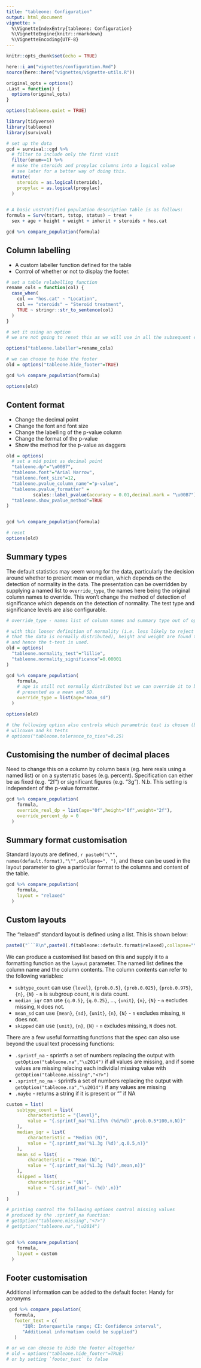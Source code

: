 ```yaml
---
title: "tableone: Configuration"
output: html_document
vignette: >
  %\VignetteIndexEntry{tableone: Configuration}
  %\VignetteEngine{knitr::rmarkdown}
  %\VignetteEncoding{UTF-8}
---
```


```r
knitr::opts_chunk$set(echo = TRUE)

here::i_am("vignettes/configuration.Rmd")
source(here::here("vignettes/vignette-utils.R"))

original_opts = options()
.Last = function() {
  options(original_opts)
}

options(tableone.quiet = TRUE)

library(tidyverse)
library(tableone)
library(survival)
```

```r
# set up the data 
gcd = survival::cgd %>% 
  # filter to include only the first visit
  filter(enum==1) %>% 
  # make the steroids and propylac columns into a logical value
  # see later for a better way of doing this.
  mutate(
    steroids = as.logical(steroids),
    propylac = as.logical(propylac)
  )
  

# A basic unstratified population description table is as follows:
formula = Surv(tstart, tstop, status) ~ treat + 
  sex + age + height + weight + inherit + steroids + hos.cat

gcd %>% compare_population(formula)
```

## Column labelling

* A custom labeller function defined for the table
* Control of whether or not to display the footer.


```r

# set a table relabelling function
rename_cols = function(col) {
  case_when(
    col == "hos.cat" ~ "Location",
    col == "steroids" ~ "Steroid treatment",
    TRUE ~ stringr::str_to_sentence(col)
  )
}

# set it using an option
# we are not going to reset this as we will use in all the subsequent examples:

options("tableone.labeller"=rename_cols)

# we can choose to hide the footer
old = options("tableone.hide_footer"=TRUE)

gcd %>% compare_population(formula) 

options(old)

```

## Content format

* Change the decimal point
* Change the font and font size
* Change the labelling of the p-value column
* Change the format of the p-value
* Show the method for the p-value as daggers

```r
old = options(
  # set a mid point as decimal point
  "tableone.dp"="\u00B7",
  "tableone.font"="Arial Narrow",
  "tableone.font_size"=12,
  "tableone.pvalue_column_name"="p-value",
  "tableone.pvalue_formatter" = 
          scales::label_pvalue(accuracy = 0.01,decimal.mark = "\u00B7"),
  "tableone.show_pvalue_method"=TRUE
)


gcd %>% compare_population(formula) 

# reset
options(old)

```

## Summary types

The default statistics may seem wrong for the data, particularly the decision 
around whether to present mean or median, which depends on the detection of 
normality in the data. The presentation can be overridden by supplying
a named list to `override_type`, the names here being the original column names
to override. This won't change the method of detection of 
significance which depends on the detection of normality. The test type and 
significance levels are also configurable.

```r
# override_type - names list of column names and summary type out of options

# with this looser definition of normality (i.e. less likely to reject the null
# that the data is normally distributed), height and weight are found to be
# and hence the t-test is used.
old = options(
  "tableone.normality_test"="lillie",
  "tableone.normality_significance"=0.00001
)

gcd %>% compare_population(
    formula,
    # age is still not normally distributed but we can override it to be 
    # presented as a mean and SD.
    override_type = list(age="mean_sd")
  )

options(old)

# the following option also controls which parametric test is chosen (between)
# wilcoxon and ks tests
# options("tableone.tolerance_to_ties"=0.25)

```



## Customising the number of decimal places

Need to change this on a column by column basis (eg. here reals using a named list)
or on a systematic bases (e.g. percent). Specification can either be as fixed (e.g. "2f")
or significant figures (e.g. "3g"). N.b. This setting is independent of the p-value
formatter.

```r
gcd %>% compare_population(
    formula,
    override_real_dp = list(age="0f",height="0f",weight="2f"),
    override_percent_dp = 0
  )
```

## Summary format customisation

Standard layouts are defined, `r paste0("\"", names(default.format),"\"",collapse=", ")`, 
and these can be used in the layout parameter to give a particular format to the
columns and content of the table.

```r

gcd %>% compare_population(
    formula,
    layout = "relaxed"
  )

```

## Custom layouts

The "relaxed" standard layout is defined using a list. This is shown below:

```r
paste0("```R\n",paste0(.f(tableone::default.format$relaxed),collapse="\n"),"\n```") %>% knitr::asis_output()
```

We can produce a customised list based on this and supply it to a formatting
function as the `layout` parameter. The named list defines the column name and 
the column contents. The column contents can refer to the following variables:

* `subtype_count` can use `{level}`, `{prob.0.5}`, `{prob.0.025}`, `{prob.0.975}`, `{n}`, `{N}` - `n` is subgroup count, `N` is data count.
* `median_iqr` can use `{q.0.5}`, `{q.0.25}`, ..., `{unit}`, `{n}`, `{N}` - `n` excludes missing, `N` does not.
* `mean_sd` can use `{mean}`, `{sd}`, `{unit}`, `{n}`, `{N}` - `n` excludes missing, `N` does not.
* `skipped` can use `{unit}`, `{n}`, `{N}` - `n` excludes missing, `N` does not.

There are a few useful formatting functions that the spec can also use beyond
the usual text processing functions:

* `.sprintf_na` - sprintfs a set of numbers replacing the output with 
  `getOption("tableone.na","\u2014")` if all values are missing, and if some
  values are missing relacing each individial missing value with  
  `getOption("tableone.missing","<?>")`
* `.sprintf_no_na`  - sprintfs a set of numbers replacing the output with 
  `getOption("tableone.na","\u2014")` if any values are missing
* `.maybe` - returns a string if it is present or "" if NA

```r

custom = list(
    subtype_count = list(
        characteristic = "{level}",
        value = "{.sprintf_na('%1.1f%% (%d/%d)',prob.0.5*100,n,N)}"
    ),
    median_iqr = list(
        characteristic = "Median (N)",
        value = "{.sprintf_na('%1.3g (%d)',q.0.5,n)}"
    ),
    mean_sd = list(
        characteristic = "Mean (N)", 
        value = "{.sprintf_na('%1.3g (%d)',mean,n)}"
    ),
    skipped = list(
        characteristic = "(N)", 
        value = "{.sprintf_na('— (%d)',n)}"
    )
)

# printing control the following options control missing values
# produced by the .sprintf_na function:
# getOption("tableone.missing","<?>")
# getOption("tableone.na","\u2014")


gcd %>% compare_population(
    formula,
    layout = custom
  )
```

## Footer customisation

Additional information can be added to the default footer. Handy for acronyms 

```r

 gcd %>% compare_population(
   formula,
   footer_text = c(
      "IQR: Interquartile range; CI: Confidence interval",
      "Additional information could be supplied")
   )

# or we can choose to hide the footer altogether
# old = options("tableone.hide_footer"=TRUE)
# or by setting `footer_text` to false

```


